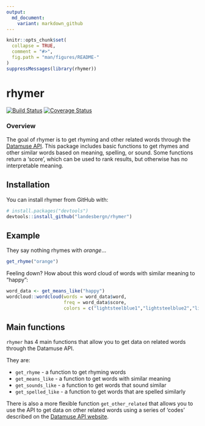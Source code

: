 ```yaml
---
output: 
  md_document:
    variant: markdown_github
---
```


<!-- README.md is generated from README.Rmd. Please edit that file -->

```r
knitr::opts_chunk$set(
  collapse = TRUE,
  comment = "#>",
  fig.path = "man/figures/README-"
)
suppressMessages(library(rhymer))
```

# rhymer
[![Build Status](https://travis-ci.org/landesbergn/rhymer.svg?branch=master)](https://travis-ci.org/landesbergn/rhymer)
[![Coverage Status](https://img.shields.io/codecov/c/github/landesbergn/rhymer/master.svg)](https://codecov.io/github/landesbergn/rhymer?branch=master)

### Overview
The goal of rhymer is to get rhyming and other related words through the [Datamuse API](http://www.datamuse.com/api/). This package includes basic functions to get rhymes and other similar words based on meaning, spelling, or sound. Some functions return a 'score', which can be used to rank results, but otherwise has no interpretable meaning.

## Installation

You can install rhymer from GitHub with:

```r
# install.packages("devtools")
devtools::install_github("landesbergn/rhymer")
```

## Example
They say nothing rhymes with _orange_...

```r
get_rhyme("orange")
```

Feeling down? How about this word cloud of words with similar meaning to "happy":

```r
word_data <- get_means_like("happy")
wordcloud::wordcloud(words = word_data$word, 
                     freq = word_data$score, 
                     colors = c("lightsteelblue1","lightsteelblue2","lightsteelblue3","lightsteelblue"))
```


## Main functions
`rhymer` has 4 main functions that allow you to get data on related words through the Datamuse API.    
  
They are: 

  - `get_rhyme` - a function to get rhyming words  
  - `get_means_like` - a function to get words with similar meaning  
  - `get_sounds_like` - a function to get words that sound similar  
  - `get_spelled_like` - a function to get words that are spelled similarly  

There is also a more flexible function `get_other_related` that allows you to use the API to get data on other related words using a series of 'codes' described on the [Datamuse API website](http://www.datamuse.com/api/).  

